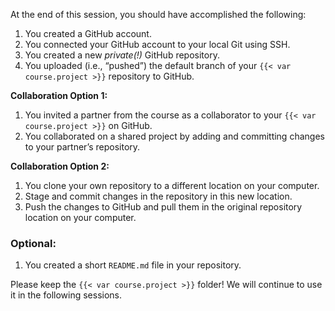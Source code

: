 At the end of this session, you should have accomplished the following:

1. You created a GitHub account.
1. You connected your GitHub account to your local Git using SSH.
1. You created a new *private(!)* GitHub repository.
1. You uploaded (i.e., "pushed") the default branch of your `{{< var course.project >}}` repository to GitHub.

**Collaboration Option 1:**

1. You invited a partner from the course as a collaborator to your `{{< var course.project >}}` on GitHub.
1. You collaborated on a shared project by adding and committing changes to your partner's repository.

**Collaboration Option 2:**

1. You clone your own repository to a different location on your computer.
1. Stage and commit changes in the repository in this new location.
1. Push the changes to GitHub and pull them in the original repository location on your computer.

### Optional:

1. You created a short `README.md` file in your repository.

Please keep the `{{< var course.project >}}` folder!
We will continue to use it in the following sessions.